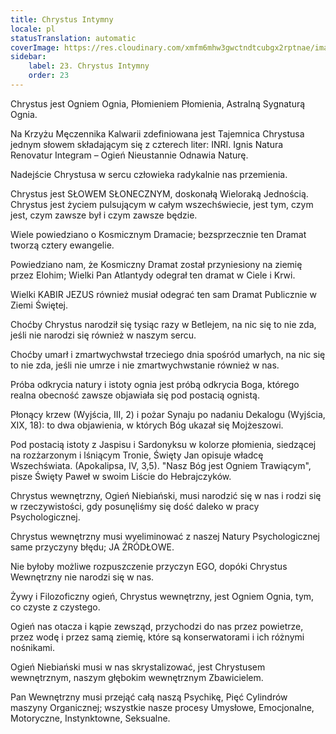 ```yaml
---
title: Chrystus Intymny
locale: pl
statusTranslation: automatic
coverImage: https://res.cloudinary.com/xmfm6mhw3gwctndtcubgx2rptnae/image/upload/v1741354419/small_cover_la_gran_rebelion_28716e29d2.webp
sidebar:
    label: 23. Chrystus Intymny
    order: 23
---
```

Chrystus jest Ogniem Ognia, Płomieniem Płomienia, Astralną Sygnaturą Ognia.

Na Krzyżu Męczennika Kalwarii zdefiniowana jest Tajemnica Chrystusa jednym słowem składającym się z czterech liter: INRI. Ignis Natura Renovatur Integram – Ogień Nieustannie Odnawia Naturę.

Nadejście Chrystusa w sercu człowieka radykalnie nas przemienia.

Chrystus jest SŁOWEM SŁONECZNYM, doskonałą Wieloraką Jednością. Chrystus jest życiem pulsującym w całym wszechświecie, jest tym, czym jest, czym zawsze był i czym zawsze będzie.

Wiele powiedziano o Kosmicznym Dramacie; bezsprzecznie ten Dramat tworzą cztery ewangelie.

Powiedziano nam, że Kosmiczny Dramat został przyniesiony na ziemię przez Elohim; Wielki Pan Atlantydy odegrał ten dramat w Ciele i Krwi.

Wielki KABIR JEZUS również musiał odegrać ten sam Dramat Publicznie w Ziemi Świętej.

Choćby Chrystus narodził się tysiąc razy w Betlejem, na nic się to nie zda, jeśli nie narodzi się również w naszym sercu.

Choćby umarł i zmartwychwstał trzeciego dnia spośród umarłych, na nic się to nie zda, jeśli nie umrze i nie zmartwychwstanie również w nas.

Próba odkrycia natury i istoty ognia jest próbą odkrycia Boga, którego realna obecność zawsze objawiała się pod postacią ognistą.

Płonący krzew (Wyjścia, III, 2) i pożar Synaju po nadaniu Dekalogu (Wyjścia, XIX, 18): to dwa objawienia, w których Bóg ukazał się Mojżeszowi.

Pod postacią istoty z Jaspisu i Sardonyksu w kolorze płomienia, siedzącej na rozżarzonym i lśniącym Tronie, Święty Jan opisuje władcę Wszechświata. (Apokalipsa, IV, 3,5). "Nasz Bóg jest Ogniem Trawiącym", pisze Święty Paweł w swoim Liście do Hebrajczyków.

Chrystus wewnętrzny, Ogień Niebiański, musi narodzić się w nas i rodzi się w rzeczywistości, gdy posunęliśmy się dość daleko w pracy Psychologicznej.

Chrystus wewnętrzny musi wyeliminować z naszej Natury Psychologicznej same przyczyny błędu; JA ŹRÓDŁOWE.

Nie byłoby możliwe rozpuszczenie przyczyn EGO, dopóki Chrystus Wewnętrzny nie narodzi się w nas.

Żywy i Filozoficzny ogień, Chrystus wewnętrzny, jest Ogniem Ognia, tym, co czyste z czystego.

Ogień nas otacza i kąpie zewsząd, przychodzi do nas przez powietrze, przez wodę i przez samą ziemię, które są konserwatorami i ich różnymi nośnikami.

Ogień Niebiański musi w nas skrystalizować, jest Chrystusem wewnętrznym, naszym głębokim wewnętrznym Zbawicielem.

Pan Wewnętrzny musi przejąć całą naszą Psychikę, Pięć Cylindrów maszyny Organicznej; wszystkie nasze procesy Umysłowe, Emocjonalne, Motoryczne, Instynktowne, Seksualne.

